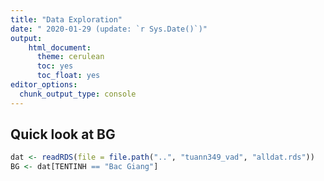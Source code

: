 ```yaml
---
title: "Data Exploration"
date: " 2020-01-29 (update: `r Sys.Date()`)"
output:
    html_document:
      theme: cerulean
      toc: yes
      toc_float: yes
editor_options:
  chunk_output_type: console
---
```


## Quick look at BG

```r
dat <- readRDS(file = file.path("..", "tuann349_vad", "alldat.rds"))
BG <- dat[TENTINH == "Bac Giang"]
```
